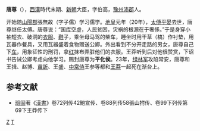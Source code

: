 '''唐尊'''（{{bd|？||23年|catIdx=T}}），[[西漢|西漢]]時代末期、[[新朝|新朝]]大臣，字伯高，[[豫州|豫州]][[沛郡|沛郡]]人。

开始随[[山陽郡|山陽郡]]張無故（字子儒）学习儒学。[[地皇_(王莽)|地皇]]元年（20年），[[太傅|太傅]][[平晏|平晏]]去世，唐尊继任太傅。唐尊说：“国库空虚，人民贫困，灾祸的根源在于奢侈。”于是身穿小袖短衣、破洞的[[衣服|衣服]]、[[鞋|鞋]]子，乘坐母马驾的柴车，睡坐时用干草（槁）作衬垫，用瓦器作餐具，又用瓦器盛着食物赠送公卿。外出看到不分开走路的男女，唐尊自己下[[车|车]]，用象征性的刑罚，拿[[红|红]]抹布弄脏他们的衣服。王莽听到后对他很赞赏，下诏书告诫公卿考虑向他学习。赐封唐尊为'''平化侯'''。23年，[[绿林军|绿林军]]攻陷常安，唐尊和王揖、赵博、[[苗訢|苗訢]]、王盛、[[中常侍|中常侍]]王参等都和[[王莽|王莽]]一起死在渐台上。

==参考文献==
* [[班固|班固]]著《[[漢書|漢書]]》卷72列传42鮑宣传、卷88列传58張山拊传、卷99下列传第69下王莽传下
[[分类:新朝官员|Z]]
[[分类:唐姓|T]]
